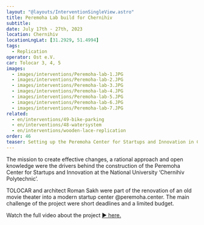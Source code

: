 ```yaml
---
layout: "@layouts/InterventionSingleView.astro"
title: Peremoha Lab build for Chernihiv 
subtitle:
date: July 17th - 27th, 2023
location: Chernihiv
locationLngLat: [31.2929, 51.4994] 
tags: 
  - Replication
operator: Ost e.V.
car: Tolocar 3, 4, 5
images:
  - images/interventions/Peremoha-lab-1.JPG  
  - images/interventions/Peremoha-lab-2.JPG
  - images/interventions/Peremoha-lab-3.JPG
  - images/interventions/Peremoha-lab-4.JPG
  - images/interventions/Peremoha-lab-5.JPG
  - images/interventions/Peremoha-lab-6.JPG
  - images/interventions/Peremoha-lab-7.JPG
related:
  - en/interventions/49-bike-parking
  - en/interventions/48-watersystem
  - en/interventions/wooden-lace-replication
order: 46
teaser: Setting up the Peremoha Center for Startups and Innovation in Chernihiv. 
---
```

The mission to create effective changes, a rational approach and open knowledge were the drivers behind the construction of the Peremoha Center for Startups and Innovation at the National University ‘Chernihiv Polytechnic’.

TOLOCAR and architect Roman Sakh were part of the renovation of an old movie theater into a modern startup center @peremoha.center. The main challenge of the project were short deadlines and a limited budget.

Watch the full video about the project [▶ here.](https://www.instagram.com/reel/CwApuWZtFhE/?utm_source=ig_web_copy_link&igshid=MzRlODBiNWFlZA==)
